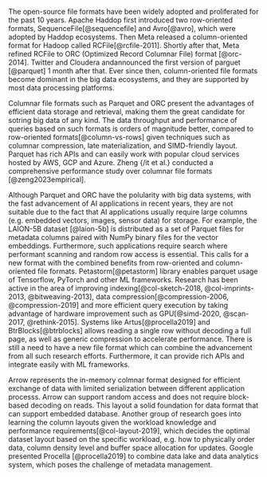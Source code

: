  The open-source file formats have been widely adopted and proliferated for the past 10 years. 
 Apache Haddop first introduced two row-oriented formats, SequenceFile[@sequencefile] and Avro[@avro], which 
 were adopted by Haddop ecosystems. Then Meta released a column-oriented format for Hadoop called RCFile[@rcfile-2011]. 
 Shortly after that, Meta refined RCFile to ORC (Optimized Record Columnar File) format [@orc-2014]. 
 Twitter and Cloudera andannounced the first version of parguet [@parquet] 1 month after that. 
 Ever since then, column-oriented file formats become dominant in the big data ecosystems, 
 and they are supported by most data processing platforms.

 Columnar file formats such as Parquet and ORC present the advantages of efficient data storage and retrieval,
 making them the great candidate for sotring big data of any kind. 
 The data throughput and 
 performance of queries based on such formats is orders of magnitude better, compared to row-oriented formats[@column-vs-rows]
 given techniques such as columnar compression, late materialization, and SIMD-friendly layout. Parquet has rich APIs and can easily work with popular 
 cloud services hosted by AWS, GCP and Azure. Zheng {/it et al.} conducted a comprehensive performance study 
 over columnar file formats [@zeng2023empirical].

 Although Parquet and ORC have the polularity with big data systems, with the fast advancement of AI applications in 
 recent years, they are not suitable due to the fact that AI applications usually require large columns 
 (e.g. embedded vectors, images, sensor data) for storage. For example, the LAION-5B dataset [@laion-5b] is distributed as a set of Parquet files for metadata columns paired with NumPy binary files for the vector embeddings. Furthermore, such applications require search where performant 
 scanning and random row access is essential. This calls for a new format with the combined benefits
 from row-oriented and column-oriented file formats. Petastorm[@petastorm] library enables parquet usage of Tensorflow, PyTorch 
 and other ML frameworks. Research has been active in the area of 
 improving indexing[@col-sketch-2018, @col-imprints-2013, @bitweaving-2013], 
 data compression[@compression-2006, @compression-2019] and more efficient query execution by taking advantage of 
 hardware improvement such as GPU[@simd-2020, @scan-2017, @rethink-2015]. Systems like Artus[@procella2019] and BtrBlocks[@btrblocks] allows reading a single row without 
 decoding a full page, as well as generic compression to accelerate performance. There is still a need to 
 have a new file format which can combine the advancement from all such research efforts. Furthermore,
 it can provide rich APIs and integrate easily with ML frameworks.

 Arrow represents the in-memory colmnar format designed for efficient exchange of data with limited 
 serialization between different application processs. Arrow can support random access and does not 
 require block-based decoding on reads. This layout a solid foundation for data format that can support
 embedded database. Another group of research goes into learning the column layouts given the workload 
 knowledge and performance requirements[@col-layout-2019], which decides the optimal dataset layout 
 based on the specific workload, e.g. how to physically order data, column density level and buffer 
 space allocation for updates. Google presented Procella [@procella2019] to combine data lake and data 
 analytics system, which poses the challenge of metadata management. 
